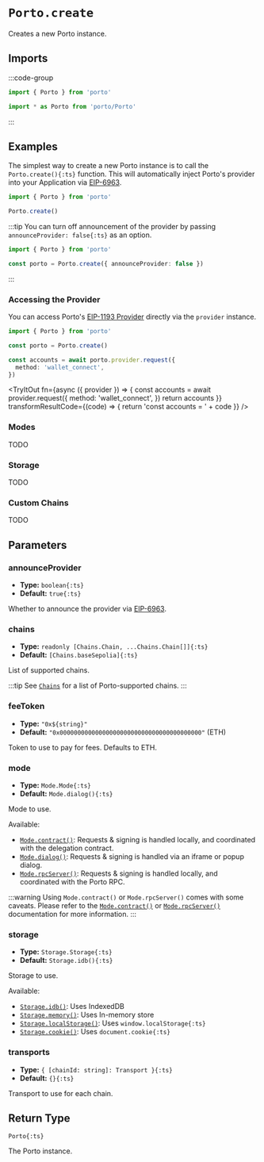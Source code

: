 
# `Porto.create`

Creates a new Porto instance.

## Imports

:::code-group

```ts [Named]
import { Porto } from 'porto'
```

```ts [Entrypoint]
import * as Porto from 'porto/Porto'
```

:::

## Examples

The simplest way to create a new Porto instance is to call the `Porto.create(){:ts}` function. 
This will automatically inject Porto's provider into your Application via [EIP-6963](https://eips.ethereum.org/EIPS/eip-6963).

```ts twoslash
import { Porto } from 'porto'

Porto.create()
```

:::tip
You can turn off announcement of the provider by passing `announceProvider: false{:ts}` as an option.

```ts twoslash
import { Porto } from 'porto'

const porto = Porto.create({ announceProvider: false })
```


:::

### Accessing the Provider

You can access Porto's [EIP-1193 Provider](https://eips.ethereum.org/EIPS/eip-1193) directly via the `provider` instance.

```ts twoslash
import { Porto } from 'porto'

const porto = Porto.create()

const accounts = await porto.provider.request({
  method: 'wallet_connect',
})
```

<TryItOut
  fn={async ({ provider }) => {
    const accounts = await provider.request({
      method: 'wallet_connect',
    })
    return accounts
  }}
  transformResultCode={(code) => {
    return 'const accounts = ' + code
  }}
/>

### Modes

TODO

### Storage

TODO

### Custom Chains

TODO

## Parameters

### announceProvider

- **Type:** `boolean{:ts}`
- **Default:** `true{:ts}`

Whether to announce the provider via [EIP-6963](https://eips.ethereum.org/EIPS/eip-6963).

### chains

- **Type:** `readonly [Chains.Chain, ...Chains.Chain[]]{:ts}`
- **Default:** `[Chains.baseSepolia]{:ts}`

List of supported chains.

:::tip
See [`Chains`](#TODO) for a list of Porto-supported chains.
:::

### feeToken

- **Type:** `"0x${string}"`
- **Default:** `"0x0000000000000000000000000000000000000000"` (ETH)

Token to use to pay for fees. Defaults to ETH.

### mode

- **Type:** `Mode.Mode{:ts}`
- **Default:** `Mode.dialog(){:ts}`

Mode to use.

Available:

- [`Mode.contract()`](#TODO): Requests & signing is handled locally, and coordinated with the delegation contract.
- [`Mode.dialog()`](#TODO): Requests & signing is handled via an iframe or popup dialog.
- [`Mode.rpcServer()`](#TODO): Requests & signing is handled locally, and coordinated with the Porto RPC.

:::warning
Using `Mode.contract()` or `Mode.rpcServer()` comes with some caveats. Please refer to the [`Mode.contract()`](#TODO) or [`Mode.rpcServer()`](#TODO) documentation for more information.
:::

### storage

- **Type:** `Storage.Storage{:ts}`
- **Default:** `Storage.idb(){:ts}`

Storage to use.

Available:

- [`Storage.idb()`](#TODO): Uses IndexedDB
- [`Storage.memory()`](#TODO): Uses In-memory store
- [`Storage.localStorage()`](#TODO): Uses `window.localStorage{:ts}`
- [`Storage.cookie()`](#TODO): Uses `document.cookie{:ts}`

### transports

- **Type:** `{ [chainId: string]: Transport }{:ts}`
- **Default:** `{}{:ts}`

Transport to use for each chain.

## Return Type

`Porto{:ts}`

The Porto instance.